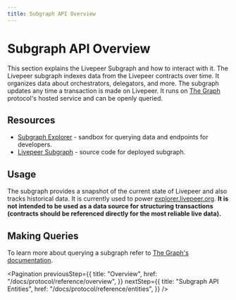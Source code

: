 ```yaml
---
title: Subgraph API Overview
---
```


# Subgraph API Overview

This section explains the Livepeer Subgraph and how to interact with it. The
Livepeer subgraph indexes data from the Livepeer contracts over time. It
organizes data about orchestrators, delegators, and more. The subgraph updates
any time a transaction is made on Livepeer. It runs on
[The Graph](https://thegraph.com/) protocol's hosted service and can be openly
queried.

## Resources

- [Subgraph Explorer](https://thegraph.com/explorer/subgraph/livepeer/livepeer) -
  sandbox for querying data and endpoints for developers.
- [Livepeer Subgraph](https://github.com/livepeer/livepeerjs/tree/master/packages/subgraph) -
  source code for deployed subgraph.

## Usage

The subgraph provides a snapshot of the current state of Livepeer and also
tracks historical data. It is currently used to power
[explorer.livepeer.org](https://explorer.livepeer.org). **It is not intended to
be used as a data source for structuring transactions (contracts should be
referenced directly for the most reliable live data).**

## Making Queries

To learn more about querying a subgraph refer to
[The Graph's documentation](https://thegraph.com/docs/introduction).

<Pagination
  previousStep={{
    title: "Overview",
    href: "/docs/protocol/reference/overview",
  }}
  nextStep={{
    title: "Subgraph API Entities",
    href: "/docs/protocol/reference/entities",
  }}
/>
